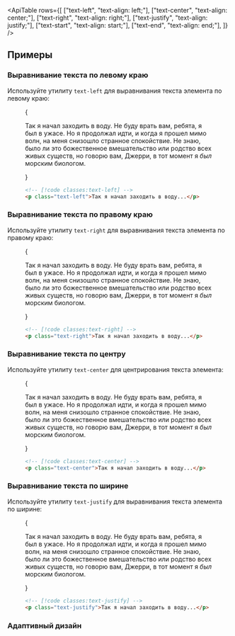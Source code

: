 

<ApiTable
  rows={[
    ["text-left", "text-align: left;"],
    ["text-center", "text-align: center;"],
    ["text-right", "text-align: right;"],
    ["text-justify", "text-align: justify;"],
    ["text-start", "text-align: start;"],
    ["text-end", "text-align: end;"],
  ]}
/>

## Примеры

### Выравнивание текста по левому краю

Используйте утилиту `text-left` для выравнивания текста элемента по левому краю:

<Figure>

<Example padding={false}>
  {
    <div className="px-4 sm:px-0">
      <div className="mx-auto max-w-lg p-8 text-sm/6 text-gray-900 dark:text-gray-200">
        <p className="text-left">
          Так я начал заходить в воду. Не буду врать вам, ребята, я был в ужасе. Но я продолжал идти, и когда я прошел мимо волн, 
          на меня снизошло странное спокойствие. Не знаю, было ли это божественное вмешательство или родство всех живых существ, 
          но говорю вам, Джерри, в тот момент я <em>был</em> морским биологом.
        </p>
      </div>
    </div>
  }
</Example>

```html
<!-- [!code classes:text-left] -->
<p class="text-left">Так я начал заходить в воду...</p>
```

</Figure>

### Выравнивание текста по правому краю

Используйте утилиту `text-right` для выравнивания текста элемента по правому краю:

<Figure>

<Example padding={false}>
  {
    <div className="px-4 sm:px-0">
      <div className="mx-auto max-w-lg p-8 text-sm/6 text-gray-900 dark:text-gray-200">
        <p className="text-right">
          Так я начал заходить в воду. Не буду врать вам, ребята, я был в ужасе. Но я продолжал идти, и когда я прошел мимо волн, 
          на меня снизошло странное спокойствие. Не знаю, было ли это божественное вмешательство или родство всех живых существ, 
          но говорю вам, Джерри, в тот момент я <em>был</em> морским биологом.
        </p>
      </div>
    </div>
  }
</Example>

```html
<!-- [!code classes:text-right] -->
<p class="text-right">Так я начал заходить в воду...</p>
```

</Figure>

### Выравнивание текста по центру

Используйте утилиту `text-center` для центрирования текста элемента:

<Figure>

<Example padding={false}>
  {
    <div className="px-4 sm:px-0">
      <div className="mx-auto max-w-lg p-8 text-sm/6 text-gray-900 dark:text-gray-200">
        <p className="text-center">
          Так я начал заходить в воду. Не буду врать вам, ребята, я был в ужасе. Но я продолжал идти, и когда я прошел мимо волн, 
          на меня снизошло странное спокойствие. Не знаю, было ли это божественное вмешательство или родство всех живых существ, 
          но говорю вам, Джерри, в тот момент я <em>был</em> морским биологом.
        </p>
      </div>
    </div>
  }
</Example>

```html
<!-- [!code classes:text-center] -->
<p class="text-center">Так я начал заходить в воду...</p>
```

</Figure>

### Выравнивание текста по ширине

Используйте утилиту `text-justify` для выравнивания текста элемента по ширине:

<Figure>

<Example padding={false}>
  {
    <div className="px-4 sm:px-0">
      <div className="mx-auto max-w-lg p-8 text-sm/6 text-gray-900 dark:text-gray-200">
        <p className="text-justify">
          Так я начал заходить в воду. Не буду врать вам, ребята, я был в ужасе. Но я продолжал идти, и когда я прошел мимо волн, 
          на меня снизошло странное спокойствие. Не знаю, было ли это божественное вмешательство или родство всех живых существ, 
          но говорю вам, Джерри, в тот момент я <em>был</em> морским биологом.
        </p>
      </div>
    </div>
  }
</Example>

```html
<!-- [!code classes:text-justify] -->
<p class="text-justify">Так я начал заходить в воду...</p>
```

</Figure>

### Адаптивный дизайн

<ResponsiveDesign element="p" property="text-align" defaultClass="text-left" featuredClass="text-center" />
